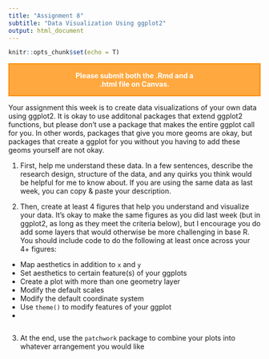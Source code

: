 ```yaml
---
title: "Assignment 8"
subtitle: "Data Visualization Using ggplot2"
output: html_document
---
```


```r
knitr::opts_chunk$set(echo = T)
```


<div style="border: 2px solid rgb(255, 140, 0); text-align: center; background-color: rgb(255, 140, 0, .75); font-weight: bold; color:white; padding: 0 25% 0 25%; margin-bottom: 10px;">
<span>Please submit both the .Rmd and a .html file on Canvas.</span>
</div>

Your assignment this week is to create data visualizations of your own data using ggplot2. It is okay to use additonal packages that extend ggplot2 functions, but please don't use a package that makes the entire ggplot call for you. In other words, packages that give you more geoms are okay, but packages that create a ggplot for you without you having to add these geoms yourself are not okay.

1. First, help me understand these data. In a few sentences, describe the research design, structure of the data, and any quirks you think would be helpful for me to know about. If you are using the same data as last week, you can copy & paste your description.


2. Then, create at least 4 figures that help you understand and visualize your data. It's okay to make the same figures as you did last week (but in ggplot2, as long as they meet the criteria below), but I encourage you do add some layers that would otherwise be more challenging in base R. You should include code to do the following at least once across your 4+ figures:

- Map aesthetics in addition to `x` and `y`
- Set aesthetics to certain feature(s) of your ggplots
- Create a plot with more than one geometry layer
- Modify the default scales
- Modify the default coordinate system
- Use `theme()` to modify features of your ggplot
- 
```r

```


3. At the end, use the `patchwork` package to combine your plots into whatever arrangement you would like

```r

```